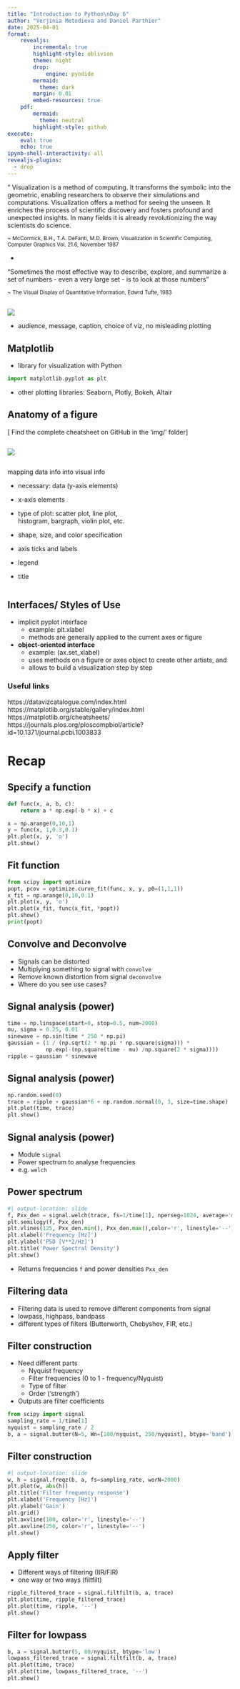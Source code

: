 ```yaml
---
title: "Introduction to Python\nDay 6"
author: "Verjinia Metodieva and Daniel Parthier"
date: 2025-04-01
format:
    revealjs:
        incremental: true 
        highlight-style: oblivion
        theme: night
        drop:
            engine: pyodide
        mermaid: 
          theme: dark
        margin: 0.01
        embed-resources: true
    pdf:
        mermaid: 
          theme: neutral
        highlight-style: github
execute:
    eval: true
    echo: true
ipynb-shell-interactivity: all
revealjs-plugins:
  - drop
---
```


" Visualization is a method of computing. It transforms the symbolic into the geometric,
enabling researchers to observe their simulations and computations. Visualization
offers a method for seeing the unseen. It enriches the process of scientific discovery
and fosters profound and unexpected insights. In many fields it is already
revolutionizing the way scientists do science.

<small> ~ McCormick, B.H., T.A. DeFanti, M.D. Brown, Visualization in Scientific
Computing, Computer Graphics Vol. 21.6, November 1987 </small>

- 

"Sometimes the most effective way to describe, explore, and summarize a set of numbers 
- even a very large set - is to look at those numbers" 

<small> ~ The Visual Display of Quantitative Information, Edwrd Tufte, 1983 </small>

##
![](/img/10_rules_figures.png)

- audience, message, caption, choice of viz, no misleading plotting

## Matplotlib

- library for visualization with Python

:::{.fragment}
```python
import matplotlib.pyplot as plt
```

:::

- other plotting libraries: Seaborn, Plotly, Bokeh, Altair

## Anatomy of a figure
[ Find the complete cheatsheet on GitHub in the 'img/' folder]

::: {.column width="43%"}

![](/img/anatomy_of_a_fig.png)

:::

::: {.column width="57%"}

mapping data info into visual info

- necessary: data (y-axis elements)

- x-axis elements
- type of plot: scatter plot, line plot, histogram, bargraph, violin plot, etc.
- shape, size, and color specification
- axis ticks and labels
- legend
- title

:::

## Interfaces/ Styles of Use
- implicit pyplot interface 
  - example: plt.xlabel
  - methods are generally applied to the current axes or figure

- **object-oriented interface** 
  - example: (ax.set_xlabel)
  - uses methods on a figure or axes object to create other artists, and 
  - allows to build a visualization step by step


### Useful links

https://datavizcatalogue.com/index.html 
https://matplotlib.org/stable/gallery/index.html
https://matplotlib.org/cheatsheets/
https://journals.plos.org/ploscompbiol/article?id=10.1371/journal.pcbi.1003833


# Recap

## Specify a function

```python
def func(x, a, b, c):
    return a * np.exp(-b * x) + c

x = np.arange(0,10,1)
y = func(x, 1,0.3,0.1)
plt.plot(x, y, 'o')
plt.show()
```

## Fit function

```python
from scipy import optimize
popt, pcov = optimize.curve_fit(func, x, y, p0=(1,1,1))
x_fit = np.arange(0,10,0.1)
plt.plot(x, y, 'o')
plt.plot(x_fit, func(x_fit, *popt))
plt.show()
print(popt)
```

## Convolve and Deconvolve

- Signals can be distorted
- Multiplying something to signal with `convolve`
- Remove known distortion from signal `deconvolve`
- Where do you see use cases?

## Signal analysis (power)

```python
time = np.linspace(start=0, stop=0.5, num=2000)
mu, sigma = 0.25, 0.01
sinewave = np.sin(time * 250 * np.pi)
gaussian = (1 / (np.sqrt(2 * np.pi * np.square(sigma))) *
            np.exp(-(np.square(time - mu) /np.square(2 * sigma))))
ripple = gaussian * sinewave
```


## Signal analysis (power)

```python
np.random.seed(0)
trace = ripple + gaussian*6 + np.random.normal(0, 3, size=time.shape)
plt.plot(time, trace)
plt.show()
```

## Signal analysis (power)

- Module `signal`
- Power spectrum to analyse frequencies
- e.g. `welch`

## Power spectrum

```python
#| output-location: slide
f, Pxx_den = signal.welch(trace, fs=1/time[1], nperseg=1024, average='median')
plt.semilogy(f, Pxx_den)
plt.vlines(125, Pxx_den.min(), Pxx_den.max(),color='r', linestyle='--')
plt.xlabel('Frequency [Hz]')
plt.ylabel('PSD [V**2/Hz]')
plt.title('Power Spectral Density')
plt.show()  
```

- Returns frequencies `f` and power densities `Pxx_den`

## Filtering data

- Filtering data is used to remove different components from signal
- lowpass, highpass, bandpass
- different types of filters (Butterworth, Chebyshev, FIR, etc.)

## Filter construction

- Need different parts
    - Nyquist frequency
    - Filter frequencies (0 to 1 - frequency/Nyquist)
    - Type of filter
    - Order ('strength')
- Outputs are filter coefficients

:::{.fragment}
```python
from scipy import signal
sampling_rate = 1/time[1]
nyquist = sampling_rate / 2
b, a = signal.butter(N=5, Wn=[100/nyquist, 250/nyquist], btype='band')
```
:::

## Filter construction

``` python
#| output-location: slide
w, h = signal.freqz(b, a, fs=sampling_rate, worN=2000)
plt.plot(w, abs(h))
plt.title('Filter frequency response')
plt.xlabel('Frequency [Hz]')
plt.ylabel('Gain')
plt.grid()
plt.axvline(100, color='r', linestyle='--')
plt.axvline(250, color='r', linestyle='--')
plt.show()
```

## Apply filter

- Different ways of filtering (IIR/FIR)
- one way or two ways (filtfilt)

:::{.fragment}
``` python
ripple_filtered_trace = signal.filtfilt(b, a, trace)
plt.plot(time, ripple_filtered_trace)
plt.plot(time, ripple, '--')
plt.show()
```
:::

## Filter for lowpass

``` python
b, a = signal.butter(5, 80/nyquist, btype='low')
lowpass_filtered_trace = signal.filtfilt(b, a, trace)
plt.plot(time, trace)
plt.plot(time, lowpass_filtered_trace, '--')
plt.show()
```

